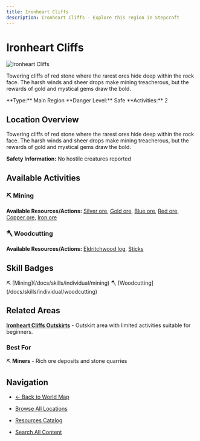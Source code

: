 ```yaml
---
title: Ironheart Cliffs
description: Ironheart Cliffs - Explore this region in Stepcraft
---
```


# Ironheart Cliffs

<div className="flex items-start gap-6 mb-8">
  <div className="flex-shrink-0">
    <img src="/assets/locations/ironheart_cliffs.png" alt="Ironheart Cliffs" className="w-32 h-32 border rounded-lg object-cover" />
  </div>
  <div className="flex-1">
    <div className="space-y-3">
      <p className="text-lg text-muted-foreground">Towering cliffs of red stone where the rarest ores hide deep within the rock face. The harsh winds and sheer drops make mining treacherous, but the rewards of gold and mystical gems draw the bold.</p>
      <div className="flex flex-wrap gap-4 text-sm">
        <span className="px-3 py-1 bg-blue-100 dark:bg-blue-900 rounded-md">
          **Type:** Main Region
        </span>
        <span className="px-3 py-1 bg-green-100 dark:bg-green-900 rounded-md">
          **Danger Level:** Safe
        </span>
        <span className="px-3 py-1 bg-purple-100 dark:bg-purple-900 rounded-md">
          **Activities:** 2
        </span>
      </div>
    </div>
  </div>
</div>

## Location Overview

Towering cliffs of red stone where the rarest ores hide deep within the rock face. The harsh winds and sheer drops make mining treacherous, but the rewards of gold and mystical gems draw the bold.

**Safety Information:** No hostile creatures reported



## Available Activities


### ⛏️ Mining

**Available Resources/Actions:** [Silver ore](/docs/resources/individual/silver_ore), [Gold ore](/docs/resources/individual/gold_ore), [Blue ore](/docs/resources/individual/blue_ore), [Red ore](/docs/resources/individual/red_ore), [Copper ore](/docs/resources/individual/copper_ore), [Iron ore](/docs/resources/individual/iron_ore)



### 🪓 Woodcutting

**Available Resources/Actions:** [Eldritchwood log](/docs/resources/individual/eldritchwood_log), [Sticks](/docs/resources/individual/sticks)




## Skill Badges

<div className="flex flex-wrap gap-2 my-4">
  <span className="inline-flex items-center gap-1 px-3 py-1 bg-stone-100 dark:bg-stone-900 rounded-full text-sm">
    ⛏️ [Mining](/docs/skills/individual/mining)
  </span>
  <span className="inline-flex items-center gap-1 px-3 py-1 bg-green-100 dark:bg-green-900 rounded-full text-sm">
    🪓 [Woodcutting](/docs/skills/individual/woodcutting)
  </span>
</div>


## Related Areas

**[Ironheart Cliffs Outskirts](/docs/map/individual/ironheart_cliffs_outskirts)** - Outskirt area with limited activities suitable for beginners.

### Best For
⛏️ **Miners** - Rich ore deposits and stone quarries

## Navigation

- [← Back to World Map](/docs/map)
- [Browse All Locations](/docs/map/individual)
- [Resources Catalog](/docs/resources)

- [Search All Content](/search)
